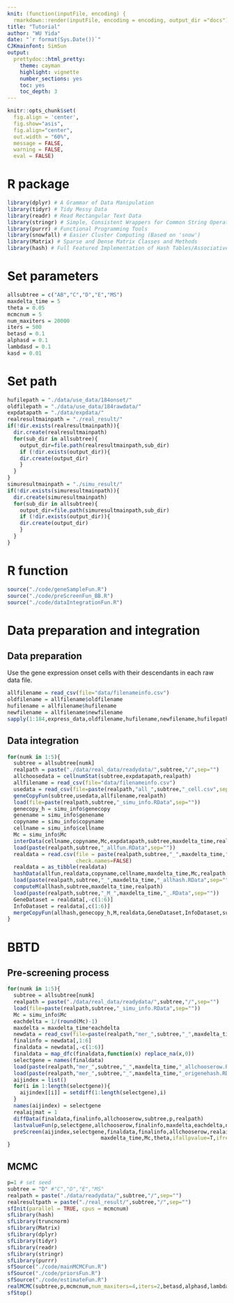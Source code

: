 ```yaml
---
knit: (function(inputFile, encoding) {
  rmarkdown::render(inputFile, encoding = encoding, output_dir ="docs") })
title: "Tutorial"
author: "WU Yida"
date: "`r format(Sys.Date())`"
CJKmainfont: SimSun
output: 
  prettydoc::html_pretty:
    theme: cayman
    highlight: vignette
    number_sections: yes
    toc: yes
    toc_depth: 3
---
```


```r
knitr::opts_chunk$set(
  fig.align = 'center',
  fig.show="asis", 
  fig.align="center", 
  out.width = "60%",
  message = FALSE,
  warning = FALSE,
  eval = FALSE)
```

# R package
```r
library(dplyr) # A Grammar of Data Manipulation
library(tidyr) # Tidy Messy Data
library(readr) # Read Rectangular Text Data
library(stringr) # Simple, Consistent Wrappers for Common String Operations
library(purrr) # Functional Programming Tools
library(snowfall) # Easier Cluster Computing (Based on 'snow')
library(Matrix) # Sparse and Dense Matrix Classes and Methods
library(hash) # Full Featured Implementation of Hash Tables/Associative
```

# Set parameters
```r
allsubtree = c("AB","C","D","E","MS")
maxdelta_time = 5
theta = 0.05
mcmcnum = 5
num_maxiters = 20000
iters = 500
betasd = 0.1
alphasd = 0.1
lambdasd = 0.1
kasd = 0.01
```

# Set path
```r
hufilepath = "./data/use_data/184onset/"
oldfilepath = "./data/use_data/184rawdata/"
expdatapath = "./data/expdata/"
realresultmainpath = "./real_result/"
if(!dir.exists(realresultmainpath)){
  dir.create(realresultmainpath)
  for(sub_dir in allsubtree){
    output_dir=file.path(realresultmainpath,sub_dir)
    if (!dir.exists(output_dir)){
    dir.create(output_dir)
    }
  }
}
simuresultmainpath = "./simu_result/"
if(!dir.exists(simuresultmainpath)){
  dir.create(simuresultmainpath)
  for(sub_dir in allsubtree){
    output_dir=file.path(simuresultmainpath,sub_dir)
    if (!dir.exists(output_dir)){
    dir.create(output_dir)
    }
  }
}
```

# R function
```r
source("./code/geneSampleFun.R")
source("./code/preScreenFun_BB.R")
source("./code/dataIntegrationFun.R")
```

# Data preparation and integration
## Data preparation
Use the gene expression onset cells with their descendants in each raw data file.
```r
allfilename = read_csv(file="data/filenameinfo.csv")
oldfilename = allfilename$oldfilename
hufilename = allfilename$hufilename
newfilename = allfilename$newfilename
sapply(1:184,express_data,oldfilename,hufilename,newfilename,hufilepath,oldfilepath,expdatapath)
```

## Data integration
```r
for(numk in 1:5){
  subtree = allsubtree[numk]
  realpath = paste("./data/real_data/readydata/",subtree,"/",sep="")
  allchoosedata = cellnumStat(subtree,expdatapath,realpath)
  allfilename = read_csv(file="data/filenameinfo.csv")
  usedata = read_csv(file=paste(realpath,"all_",subtree,"_cell.csv",sep=""),show_col_types = FALSE)
  geneCopyFun(subtree,usedata,allfilename,realpath)
  load(file=paste(realpath,subtree,"_simu_info.RData",sep=""))
  genecopy_h = simu_info$genecopy
  genename = simu_info$genename
  copyname = simu_info$copyname
  cellname = simu_info$cellname
  Mc = simu_info$Mc
  interData(cellname,copyname,Mc,expdatapath,subtree,maxdelta_time,realpath)
  load(paste(realpath,subtree,"_allfun.RData",sep=""))
  realdata = read.csv(file = paste(realpath,subtree,"_",maxdelta_time,"_condata.csv",sep=""),
                      check.names=FALSE)
  realdata = as_tibble(realdata)
  hashData(allfun,realdata,copyname,cellname,maxdelta_time,Mc,realpath,subtree)
  load(paste(realpath,subtree,"_",maxdelta_time,"_allhash.RData",sep=""))
  computeM(allhash,subtree,maxdelta_time,realpath)
  load(paste(realpath,subtree,"_M_",maxdelta_time,"_.RData",sep=""))
  GeneDataset = realdata[,-c(1:6)]
  InfoDataset = realdata[,c(1:6)]
  mergeCopyFun(allhash,genecopy_h,M,realdata,GeneDataset,InfoDataset,subtree,deletecellrate,deletegenerate,copyname,cellname,mergerate,realpath)
}
```

# BBTD
## Pre-screening process
```r
for(numk in 1:5){
  subtree = allsubtree[numk]
  realpath = paste("./data/real_data/readydata/",subtree,"/",sep="")
  load(file=paste(realpath,subtree,"_simu_info.RData",sep=""))
  Mc = simu_info$Mc
  eachdelta = 1/(round(Mc)-1)
  maxdelta = maxdelta_time*eachdelta
  newdata = read_csv(file=paste(realpath,"mer_",subtree,"_",maxdelta_time,"_selectdata.csv",sep=""),show_col_types = FALSE)
  finalinfo = newdata[,1:6]
  finaldata = newdata[,-c(1:6)]
  finaldata = map_dfc(finaldata,function(x) replace_na(x,0))
  selectgene = names(finaldata)
  load(paste(realpath,"mer_",subtree,"_",maxdelta_time,"_allchooserow.RData",sep=""))
  load(paste(realpath,"mer_",subtree,"_",maxdelta_time,"_origenehash.RData",sep=""))
  aijindex = list()
  for(i in 1:length(selectgene)){
    aijindex[[i]] = setdiff(1:length(selectgene),i)
  }
  names(aijindex) = selectgene
  realaijmat = 1
  diffData(finaldata,finalinfo,allchooserow,subtree,p,realpath)
  lastvalueFun(p,selectgene,allchooserow,finalinfo,maxdelta,eachdelta,newallhash,realpath)
  preScreen(aijindex,selectgene,finaldata,finalinfo,allchooserow,realaijmat,
                              maxdelta_time,Mc,theta,ifallpvalue=T,ifreal=T,realpath,p=1,subtree,newallhash)
}
```

## MCMC
```r
p=1 # set seed
subtree = "D" #"C","D","E","MS"
realpath = paste("./data/readydata/",subtree,"/",sep="")
realresultpath = paste("./real_result/",subtree,"/",sep="")
sfInit(parallel = TRUE, cpus = mcmcnum)
sfLibrary(hash)
sfLibrary(truncnorm)
sfLibrary(Matrix)
sfLibrary(dplyr)
sfLibrary(tidyr)
sfLibrary(readr)
sfLibrary(stringr)
sfLibrary(purrr)
sfSource("./code/mainMCMCFun.R")
sfSource("./code/priorsFun.R")
sfSource("./code/estimateFun.R")
realMCMC(subtree,p,mcmcnum,num_maxiters=4,iters=2,betasd,alphasd,lambdasd,kasd,maxdelta_time,realpath,realresultpath)
sfStop()
```


